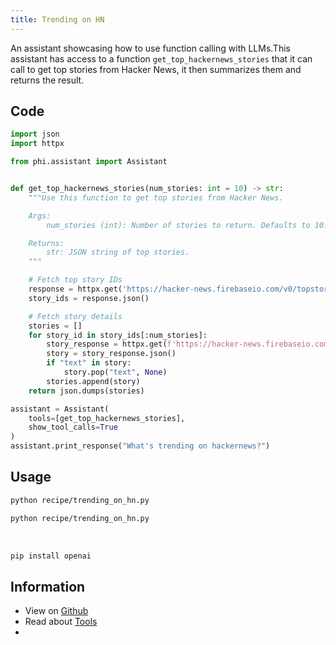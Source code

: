 ```yaml
---
title: Trending on HN
---
```


An assistant showcasing how to use function calling with LLMs.This assistant has access to a function `get_top_hackernews_stories` that it can call to get top stories from Hacker News, it then summarizes them and returns the result.

## Code

```python recipe/trending_on_hn.py
import json
import httpx

from phi.assistant import Assistant


def get_top_hackernews_stories(num_stories: int = 10) -> str:
    """Use this function to get top stories from Hacker News.

    Args:
        num_stories (int): Number of stories to return. Defaults to 10.

    Returns:
        str: JSON string of top stories.
    """

    # Fetch top story IDs
    response = httpx.get('https://hacker-news.firebaseio.com/v0/topstories.json')
    story_ids = response.json()

    # Fetch story details
    stories = []
    for story_id in story_ids[:num_stories]:
        story_response = httpx.get(f'https://hacker-news.firebaseio.com/v0/item/{story_id}.json')
        story = story_response.json()
        if "text" in story:
            story.pop("text", None)
        stories.append(story)
    return json.dumps(stories)

assistant = Assistant(
    tools=[get_top_hackernews_stories],
    show_tool_calls=True
)
assistant.print_response("What's trending on hackernews?")
```

## Usage

<CodeGroup>

```bash Mac
python recipe/trending_on_hn.py
```

```bash Windows
python recipe/trending_on_hn.py
```

</CodeGroup>

<br />

<Accordion title="Required libraries">

```bash
pip install openai
```

</Accordion>

## Information

- View on [Github](https://github.com/phidatahq/ai-cookbook/blob/main/recipe/trending_on_hn.py)
- Read about [Tools](/blocks/assistant/tools)
- <Snippet file="discord.mdx" />
